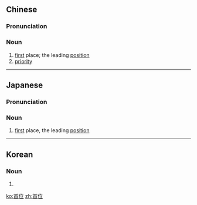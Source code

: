 ==Chinese==
{{zh-forms}}

===Pronunciation===
{{zh-pron
|m=shǒuwèi
|c=sau2 wai6-2
|h=pfs=sú-vi
|md=siū-ôi
|mn=siú-ūi
|w=2seu hhue
|cat=n
}}

===Noun===
{{zh-noun}}

# [[first]] place; the leading [[position]]
# [[priority]]

----

==Japanese==
{{ja-kanjitab|しゅ|い|yomi=o}}

===Pronunciation===
{{ja-pron|しゅい|y=o}}

===Noun===
{{ja-noun|しゅい}}

# [[first]] place, the leading [[position]]

----

==Korean==
{{ko-hanjatab}}

===Noun===
{{ko-noun|hj|hangeul=수위}}

# {{hanja form of|수위|[[first]] place, the leading [[position]]}}

[[ko:首位]]
[[zh:首位]]